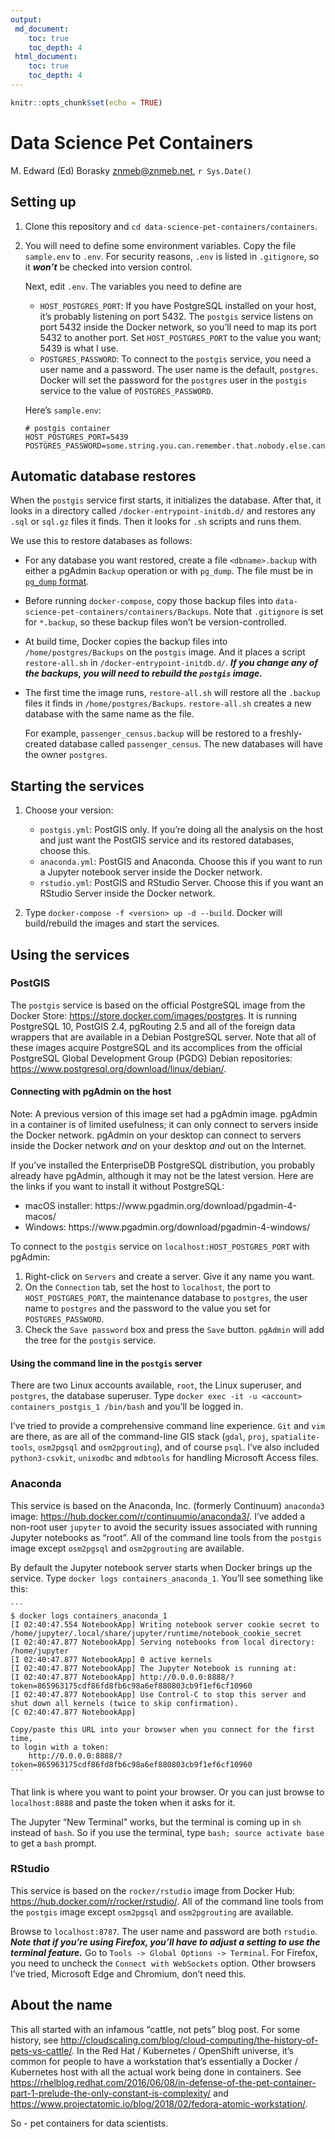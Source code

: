 ```yaml
---
output: 
 md_document:
    toc: true
    toc_depth: 4
 html_document:
    toc: true
    toc_depth: 4
---
```


```r
knitr::opts_chunk$set(echo = TRUE)
```

# Data Science Pet Containers
M. Edward (Ed) Borasky <znmeb@znmeb.net>, `r Sys.Date()`

## Setting up
1. Clone this repository and `cd data-science-pet-containers/containers`.
2. You will need to define some environment variables. Copy the file `sample.env` to `.env`. For security reasons, `.env` is listed in `.gitignore`, so it ***won't*** be checked into version control. 

    Next, edit `.env`. The variables you need to define are

    * `HOST_POSTGRES_PORT`: If you have PostgreSQL installed on your host, it's probably listening on port 5432. The `postgis` service listens on port 5432 inside the Docker network, so you'll need to map its port 5432 to another port. Set `HOST_POSTGRES_PORT` to the value you want; 5439 is what I use.
    * `POSTGRES_PASSWORD`: To connect to the `postgis` service, you need a user name and a password. The user name is the default, `postgres`. Docker will set the password for the `postgres` user in the `postgis` service to the value of `POSTGRES_PASSWORD`.

    Here's `sample.env`:
    
    ```
    # postgis container
    HOST_POSTGRES_PORT=5439
    POSTGRES_PASSWORD=some.string.you.can.remember.that.nobody.else.can.guess
    ```

## Automatic database restores
When the `postgis` service first starts, it initializes the database. After that, it looks in a directory called `/docker-entrypoint-initdb.d/` and restores any `.sql` or `sql.gz` files it finds. Then it looks for `.sh` scripts and runs them.

We use this to restore databases as follows:

* For any database you want restored, create a file `<dbname>.backup` with either a pgAdmin `Backup` operation or with `pg_dump`. The file must be in [`pg_dump` format](https://www.postgresql.org/docs/current/static/app-pgdump.html).
* Before running `docker-compose`, copy those backup files into `data-science-pet-containers/containers/Backups`. Note that `.gitignore` is set for `*.backup`, so these backup files won't be version-controlled.
* At build time, Docker copies the backup files into `/home/postgres/Backups` on the `postgis` image. And it places a script `restore-all.sh` in `/docker-entrypoint-initdb.d/`. ***If you change any of the backups, you will need to rebuild the `postgis` image.***
* The first time the image runs, `restore-all.sh` will restore all the `.backup` files it finds in `/home/postgres/Backups`. `restore-all.sh` creates a new database with the same name as the file.

    For example, `passenger_census.backup` will be restored to a freshly-created database called `passenger_census`. The new databases will have the owner `postgres`.

## Starting the services
1. Choose your version:

    * `postgis.yml`: PostGIS only. If you're doing all the analysis on the host and just want the PostGIS service and its restored databases, choose this.     
    * `anaconda.yml`: PostGIS and Anaconda. Choose this if you want to run a Jupyter notebook server inside the Docker network.
    * `rstudio.yml`: PostGIS and RStudio Server. Choose this if you want an RStudio Server inside the Docker network.

2. Type `docker-compose -f <version> up -d --build`. Docker will build/rebuild the images and start the services.

## Using the services

### PostGIS

The `postgis` service is based on the official PostgreSQL image from the Docker Store: <https://store.docker.com/images/postgres>. It is running PostgreSQL 10, PostGIS 2.4, pgRouting 2.5 and all of the foreign data wrappers that are available in a Debian PostgreSQL server. Note that all of these images acquire PostgreSQL and its accomplices from the official PostgreSQL Global Development Group (PGDG) Debian repositories: <https://www.postgresql.org/download/linux/debian/>.

#### Connecting with pgAdmin on the host
Note: A previous version of this image set had a pgAdmin image. pgAdmin in a container is of limited usefulness; it can only connect to servers inside the Docker network. pgAdmin on your desktop can connect to servers inside the Docker network *and* on your desktop *and* out on the Internet.

If you've installed the EnterpriseDB PostgreSQL distribution, you probably already have pgAdmin, although it may not be the latest version. Here are the links if you want to install it without PostgreSQL:

* macOS installer: https://www.pgadmin.org/download/pgadmin-4-macos/
* Windows: https://www.pgadmin.org/download/pgadmin-4-windows/

To connect to the `postgis` service on `localhost:HOST_POSTGRES_PORT` with pgAdmin:

1. Right-click on `Servers` and create a server. Give it any name you want. 
2. On the `Connection` tab, set the host to `localhost`, the port to `HOST_POSTGRES_PORT`, the maintenance database to `postgres`, the user name to `postgres` and the password to the value you set for `POSTGRES_PASSWORD`. 
3. Check the `Save password` box and press the `Save` button. `pgAdmin` will add the tree for the `postgis` service.

#### Using the command line in the `postgis` server
There are two Linux accounts available, `root`, the Linux superuser, and `postgres`, the database superuser. Type `docker exec -it -u <account> containers_postgis_1 /bin/bash` and you'll be logged in.

I've tried to provide a comprehensive command line experience. `Git` and `vim` are there, as are all of the command-line GIS stack (`gdal`, `proj`, `spatialite-tools`, `osm2pgsql` and `osm2pgrouting`), and of course `psql`. I've also included `python3-csvkit`, `unixodbc` and `mdbtools` for handling Microsoft Access files.

### Anaconda
This service is based on the Anaconda, Inc. (formerly Continuum) `anaconda3` image: <https://hub.docker.com/r/continuumio/anaconda3/>. I've added a non-root user `jupyter` to avoid the security issues associated with running Jupyter notebooks as "root". All of the command line tools from the `postgis` image except `osm2pgsql` and `osm2pgrouting` are available.

By default the Jupyter notebook server starts when Docker brings up the service. Type `docker logs containers_anaconda_1`. You'll see something like this:

    ```
    $ docker logs containers_anaconda_1 
    [I 02:40:47.554 NotebookApp] Writing notebook server cookie secret to /home/jupyter/.local/share/jupyter/runtime/notebook_cookie_secret
    [I 02:40:47.877 NotebookApp] Serving notebooks from local directory: /home/jupyter
    [I 02:40:47.877 NotebookApp] 0 active kernels
    [I 02:40:47.877 NotebookApp] The Jupyter Notebook is running at:
    [I 02:40:47.877 NotebookApp] http://0.0.0.0:8888/?token=865963175cdf86fd8fb6c98a6ef880803cb9f1ef6cf10960
    [I 02:40:47.877 NotebookApp] Use Control-C to stop this server and shut down all kernels (twice to skip confirmation).
    [C 02:40:47.877 NotebookApp] 
    
    Copy/paste this URL into your browser when you connect for the first time,
    to login with a token:
        http://0.0.0.0:8888/?token=865963175cdf86fd8fb6c98a6ef880803cb9f1ef6cf10960
    ```

That link is where you want to point your browser. Or you can just browse to `localhost:8888` and paste the token when it asks for it.

The Jupyter "New Terminal" works, but the terminal is coming up in `sh` instead of `bash`. So if you use the terminal, type `bash; source activate base` to get a `bash` prompt.

### RStudio
This service is based on the `rocker/rstudio` image from Docker Hub: <https://hub.docker.com/r/rocker/rstudio/>. All of the command line tools from the `postgis` image except `osm2pgsql` and `osm2pgrouting` are available.

Browse to `localhost:8787`. The user name and password are both `rstudio`. ***Note that if you're using Firefox, you'll have to adjust a setting to use the terminal feature.*** Go to `Tools -> Global Options -> Terminal`. For Firefox, you need to uncheck the `Connect with WebSockets` option. Other browsers I've tried, Microsoft Edge and Chromium, don't need this.

## About the name
This all started with an infamous "cattle, not pets" blog post. For some history, see <http://cloudscaling.com/blog/cloud-computing/the-history-of-pets-vs-cattle/>. In the Red Hat / Kubernetes / OpenShift universe, it's common for people to have a workstation that's essentially a Docker / Kubernetes host with all the actual work being done in containers. See <https://rhelblog.redhat.com/2016/06/08/in-defense-of-the-pet-container-part-1-prelude-the-only-constant-is-complexity/> and <https://www.projectatomic.io/blog/2018/02/fedora-atomic-workstation/>.

So - pet containers for data scientists.
